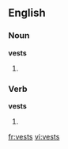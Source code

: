 ==English==

===Noun===
'''vests'''

# {{plural of|[[vest]]}}

===Verb===
'''vests'''

#{{third-person singular of|[[vest]]}}

[[fr:vests]]
[[vi:vests]]